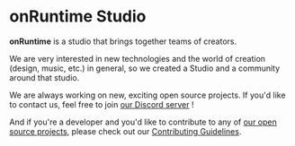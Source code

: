 # onRuntime Studio

**onRuntime** is a studio that brings together teams of creators.

We are very interested in new technologies and the world of creation (design, music, etc.) in general, so we created a Studio and a community around that studio.

We are always working on new, exciting open source projects. If you'd like to contact us, feel free to join [our Discord server](https://discord.gg/3qj6qF9) !

And if you're a developer and you'd like to contribute to any of [our open source projects](https://github.com/orgs/onRuntime/repositories), please check out our [Contributing Guidelines](/contributing/introduction).

